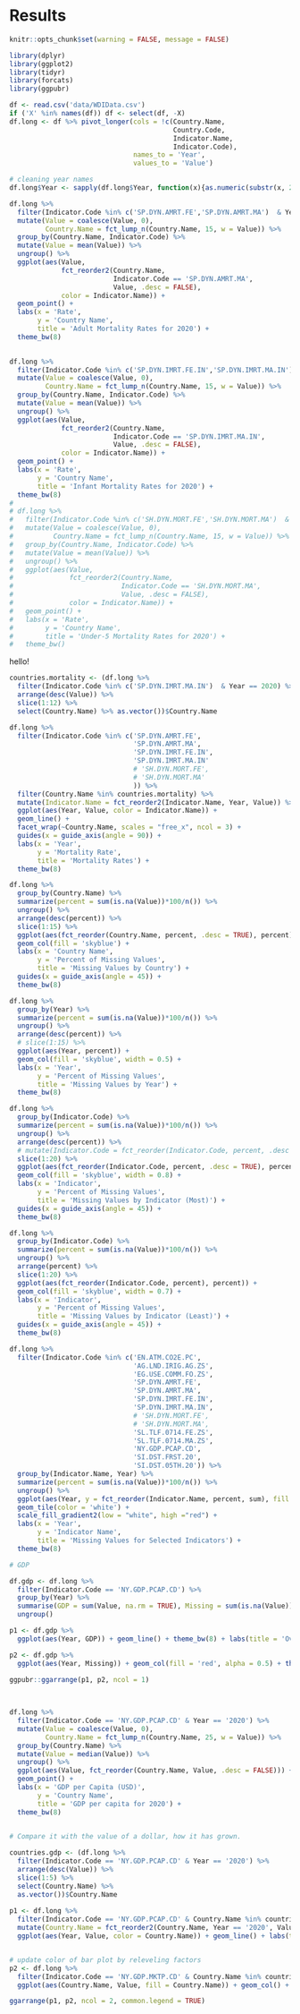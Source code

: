 # Results

```r
knitr::opts_chunk$set(warning = FALSE, message = FALSE) 
```

```r
library(dplyr)
library(ggplot2)
library(tidyr)
library(forcats)
library(ggpubr)
```

<!-- Reading the Data, Converting to Long format -->

```r
df <- read.csv('data/WDIData.csv')
if ('X' %in% names(df)) df <- select(df, -X)
df.long <- df %>% pivot_longer(cols = !c(Country.Name,
                                         Country.Code,
                                         Indicator.Name, 
                                         Indicator.Code),
                               names_to = 'Year',
                               values_to = 'Value')

# cleaning year names
df.long$Year <- sapply(df.long$Year, function(x){as.numeric(substr(x, 2, 5))})
```

<!-- Cleveland Dot Plot showing Mortality Rates for 2020 -->

<!-- Sorted in descending order on Male Mortality Rates -->

```r
df.long %>% 
  filter(Indicator.Code %in% c('SP.DYN.AMRT.FE','SP.DYN.AMRT.MA')  & Year == 2020) %>%
  mutate(Value = coalesce(Value, 0),
         Country.Name = fct_lump_n(Country.Name, 15, w = Value)) %>%
  group_by(Country.Name, Indicator.Code) %>%
  mutate(Value = mean(Value)) %>% 
  ungroup() %>%
  ggplot(aes(Value,
             fct_reorder2(Country.Name,
                          Indicator.Code == 'SP.DYN.AMRT.MA', 
                          Value, .desc = FALSE),
             color = Indicator.Name)) + 
  geom_point() + 
  labs(x = 'Rate', 
       y = 'Country Name', 
       title = 'Adult Mortality Rates for 2020') + 
  theme_bw(8)
  

df.long %>% 
  filter(Indicator.Code %in% c('SP.DYN.IMRT.FE.IN','SP.DYN.IMRT.MA.IN')  & Year == 2020) %>%
  mutate(Value = coalesce(Value, 0),
         Country.Name = fct_lump_n(Country.Name, 15, w = Value)) %>%
  group_by(Country.Name, Indicator.Code) %>%
  mutate(Value = mean(Value)) %>% 
  ungroup() %>%
  ggplot(aes(Value,
             fct_reorder2(Country.Name,
                          Indicator.Code == 'SP.DYN.IMRT.MA.IN', 
                          Value, .desc = FALSE),
             color = Indicator.Name)) + 
  geom_point() + 
  labs(x = 'Rate', 
       y = 'Country Name', 
       title = 'Infant Mortality Rates for 2020') + 
  theme_bw(8)
# 
# df.long %>% 
#   filter(Indicator.Code %in% c('SH.DYN.MORT.FE','SH.DYN.MORT.MA')  & Year == 2020) %>%
#   mutate(Value = coalesce(Value, 0),
#          Country.Name = fct_lump_n(Country.Name, 15, w = Value)) %>%
#   group_by(Country.Name, Indicator.Code) %>%
#   mutate(Value = mean(Value)) %>% 
#   ungroup() %>%
#   ggplot(aes(Value,
#              fct_reorder2(Country.Name,
#                           Indicator.Code == 'SH.DYN.MORT.MA', 
#                           Value, .desc = FALSE),
#              color = Indicator.Name)) + 
#   geom_point() + 
#   labs(x = 'Rate', 
#        y = 'Country Name', 
#        title = 'Under-5 Mortality Rates for 2020') + 
#   theme_bw()


```

hello!

<!-- Line Plots with Facets showing multiple mortality rates of countries over the years -->

<!-- Presented for 12 countries with the maximum infant mortality rate -->

```r

countries.mortality <- (df.long %>% 
  filter(Indicator.Code %in% c('SP.DYN.IMRT.MA.IN')  & Year == 2020) %>%
  arrange(desc(Value)) %>%
  slice(1:12) %>% 
  select(Country.Name) %>% as.vector())$Country.Name 

df.long %>% 
  filter(Indicator.Code %in% c('SP.DYN.AMRT.FE',
                               'SP.DYN.AMRT.MA',
                               'SP.DYN.IMRT.FE.IN',
                               'SP.DYN.IMRT.MA.IN'
                               # 'SH.DYN.MORT.FE',
                               # 'SH.DYN.MORT.MA'
                               )) %>%
  filter(Country.Name %in% countries.mortality) %>% 
  mutate(Indicator.Name = fct_reorder2(Indicator.Name, Year, Value)) %>%
  ggplot(aes(Year, Value, color = Indicator.Name)) +
  geom_line() + 
  facet_wrap(~Country.Name, scales = "free_x", ncol = 3) + 
  guides(x = guide_axis(angle = 90)) + 
  labs(x = 'Year', 
       y = 'Mortality Rate', 
       title = 'Mortality Rates') +
  theme_bw(8)
```

<!-- Missing Values -->

```r

df.long %>%
  group_by(Country.Name) %>%
  summarize(percent = sum(is.na(Value))*100/n()) %>%
  ungroup() %>%
  arrange(desc(percent)) %>%
  slice(1:15) %>%
  ggplot(aes(fct_reorder(Country.Name, percent, .desc = TRUE), percent)) +
  geom_col(fill = 'skyblue') + 
  labs(x = 'Country Name', 
       y = 'Percent of Missing Values',
       title = 'Missing Values by Country') +
  guides(x = guide_axis(angle = 45)) + 
  theme_bw(8)

```

```r

df.long %>%
  group_by(Year) %>%
  summarize(percent = sum(is.na(Value))*100/n()) %>%
  ungroup() %>%
  arrange(desc(percent)) %>%
  # slice(1:15) %>%
  ggplot(aes(Year, percent)) +
  geom_col(fill = 'skyblue', width = 0.5) + 
  labs(x = 'Year', 
       y = 'Percent of Missing Values',
       title = 'Missing Values by Year') +
  theme_bw(8)

```

```r

df.long %>%
  group_by(Indicator.Code) %>%
  summarize(percent = sum(is.na(Value))*100/n()) %>%
  ungroup() %>%
  arrange(desc(percent)) %>%
  # mutate(Indicator.Code = fct_reorder(Indicator.Code, percent, .desc = TRUE)) %>%
  slice(1:20) %>%
  ggplot(aes(fct_reorder(Indicator.Code, percent, .desc = TRUE), percent)) +
  geom_col(fill = 'skyblue', width = 0.8) + 
  labs(x = 'Indicator', 
       y = 'Percent of Missing Values',
       title = 'Missing Values by Indicator (Most)') +
  guides(x = guide_axis(angle = 45)) + 
  theme_bw(8)

```

```r

df.long %>%
  group_by(Indicator.Code) %>%
  summarize(percent = sum(is.na(Value))*100/n()) %>%
  ungroup() %>%
  arrange(percent) %>%
  slice(1:20) %>%
  ggplot(aes(fct_reorder(Indicator.Code, percent), percent)) +
  geom_col(fill = 'skyblue', width = 0.7) + 
  labs(x = 'Indicator', 
       y = 'Percent of Missing Values',
       title = 'Missing Values by Indicator (Least)') +
  guides(x = guide_axis(angle = 45)) +
  theme_bw(8)

```

``` r

df.long %>% 
  filter(Indicator.Code %in% c('EN.ATM.CO2E.PC',
                               'AG.LND.IRIG.AG.ZS', 
                               'EG.USE.COMM.FO.ZS',
                               'SP.DYN.AMRT.FE',
                               'SP.DYN.AMRT.MA',
                               'SP.DYN.IMRT.FE.IN',
                               'SP.DYN.IMRT.MA.IN',
                               # 'SH.DYN.MORT.FE',
                               # 'SH.DYN.MORT.MA', 
                               'SL.TLF.0714.FE.ZS', 
                               'SL.TLF.0714.MA.ZS', 
                               'NY.GDP.PCAP.CD', 
                               'SI.DST.FRST.20', 
                               'SI.DST.05TH.20')) %>%
  group_by(Indicator.Name, Year) %>%
  summarize(percent = sum(is.na(Value))*100/n()) %>% 
  ungroup() %>%
  ggplot(aes(Year, y = fct_reorder(Indicator.Name, percent, sum), fill = percent)) +
  geom_tile(color = 'white') +
  scale_fill_gradient2(low = "white", high ="red") + 
  labs(x = 'Year', 
       y = 'Indicator Name', 
       title = 'Missing Values for Selected Indicators') + 
  theme_bw(8)

```

```r
# GDP

df.gdp <- df.long %>% 
  filter(Indicator.Code == 'NY.GDP.PCAP.CD') %>% 
  group_by(Year) %>%
  summarise(GDP = sum(Value, na.rm = TRUE), Missing = sum(is.na(Value))) %>%
  ungroup() 

p1 <- df.gdp %>%
  ggplot(aes(Year, GDP)) + geom_line() + theme_bw(8) + labs(title = 'Overall GDP over the years', subtitle = 'Along with corresponding missing values')

p2 <- df.gdp %>%
  ggplot(aes(Year, Missing)) + geom_col(fill = 'red', alpha = 0.5) + theme_bw(8)

ggpubr::ggarrange(p1, p2, ncol = 1)
 
  
```

```r

df.long %>%
  filter(Indicator.Code == 'NY.GDP.PCAP.CD' & Year == '2020') %>%
  mutate(Value = coalesce(Value, 0),
         Country.Name = fct_lump_n(Country.Name, 25, w = Value)) %>%
  group_by(Country.Name) %>%
  mutate(Value = median(Value)) %>%
  ungroup() %>%
  ggplot(aes(Value, fct_reorder(Country.Name, Value, .desc = FALSE))) + 
  geom_point() + 
  labs(x = 'GDP per Capita (USD)', 
       y = 'Country Name', 
       title = 'GDP per capita for 2020') + 
  theme_bw(8)
  

# Compare it with the value of a dollar, how it has grown.
```



```r

countries.gdp <- (df.long %>%
  filter(Indicator.Code == 'NY.GDP.PCAP.CD' & Year == '2020') %>%
  arrange(desc(Value)) %>%
  slice(1:5) %>%
  select(Country.Name) %>%
  as.vector())$Country.Name
 
p1 <- df.long %>%
  filter(Indicator.Code == 'NY.GDP.PCAP.CD' & Country.Name %in% countries.gdp) %>%
  mutate(Country.Name = fct_reorder2(Country.Name, Year == '2020', Value)) %>%
  ggplot(aes(Year, Value, color = Country.Name)) + geom_line() + labs(title = 'GDP per Capita (current USD)') + theme_bw(8)


# update color of bar plot by releveling factors
p2 <- df.long %>%
  filter(Indicator.Code == 'NY.GDP.MKTP.CD' & Country.Name %in% countries.gdp & Year == '2020') %>%
  ggplot(aes(Country.Name, Value, fill = Country.Name)) + geom_col() + coord_flip() + labs(title = 'GDP (current USD)') + theme_bw(8) 

ggarrange(p1, p2, ncol = 2, common.legend = TRUE)
```


